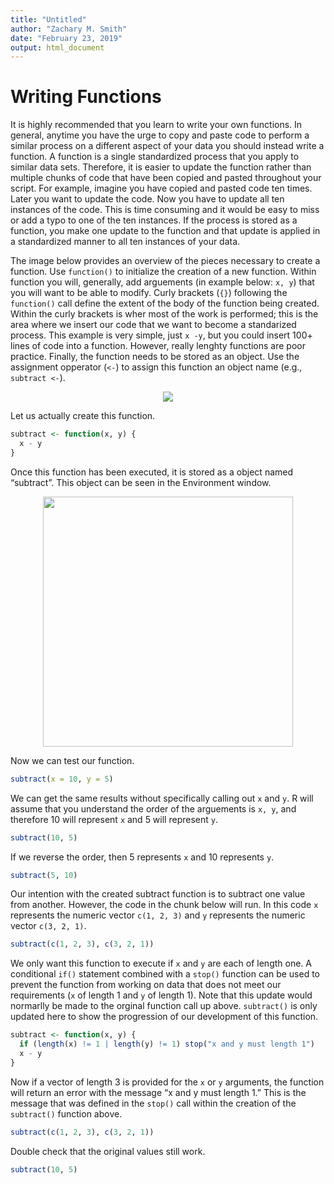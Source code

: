 ```yaml
---
title: "Untitled"
author: "Zachary M. Smith"
date: "February 23, 2019"
output: html_document
---
```


# Writing Functions

It is highly recommended that you learn to write your own functions. In general, anytime you have the urge to copy and paste code to perform a similar process on a different aspect of your data you should instead write a function. A function is a single standardized process that you apply to similar data sets. Therefore, it is easier to update the function rather than multiple chunks of code that have been copied and pasted throughout your script. For example, imagine you have copied and pasted code ten times. Later you want to update the code. Now you have to update all ten instances of the code. This is time consuming and it would be easy to miss or add a typo to one of the ten instances. If the process is stored as a function, you make one update to the function and that update is applied in a standardized manner to all ten instances of your data.

The image below provides an overview of the pieces necessary to create a function. Use `function()` to initialize the creation of a new function. Within function you will, generally, add arguements (in example below: `x, y`) that you will want to be able to modify. Curly brackets (`{}`) following the `function()` call define the extent of the body of the function being created. Within the curly brackets is wher most of the work is performed; this is the area where we insert our code that we want to become a standarized process. This example is very simple, just `x -y`, but you could insert 100+ lines of code into a function. However, really lenghty functions are poor practice. Finally, the function needs to be stored as an object. Use the assignment opperator (`<-`) to assign this function an object name (e.g., `subtract <- `). 

<center>
![](images/writing_functions/func_structure.png)
</center>

Let us actually create this function.
```r
subtract <- function(x, y) {
  x - y
}
```

Once this function has been executed, it is stored as a object named "subtract". This object can be seen in the Environment window. 

<center>
![](images/writing_functions/func_in_env.png){width=400}
</center>

Now we can test our function.
```r
subtract(x = 10, y = 5)
```

We can get the same results without specifically calling out `x` and `y`. R will assume that you understand the order of the arguements is `x, y`, and therefore 10 will represent `x` and 5 will represent `y`.
```r
subtract(10, 5)
```

If we reverse the order, then 5 represents `x` and 10 represents `y`.
```r
subtract(5, 10)
```

Our intention with the created subtract function is to subtract one value from another. However, the code in the chunk below will run. In this code `x` represents the numeric vector `c(1, 2, 3)` and `y` represents the numeric vector `c(3, 2, 1)`. 
```r
subtract(c(1, 2, 3), c(3, 2, 1))
```

We only want this function to execute if `x` and `y` are each of length one. A conditional `if()` statement combined with a `stop()` function can be used to prevent the function from working on data that does not meet our requirements (`x` of length 1 and `y` of length 1). Note that this update would normarlly be made to the orginal function call up above. `subtract()` is only updated here to show the progression of our development of this function.
```r
subtract <- function(x, y) {
  if (length(x) != 1 | length(y) != 1) stop("x and y must length 1")
  x - y
}
```

Now if a vector of length 3 is provided for the `x` or `y` arguments, the function will return an error with the message "x and y must length 1." This is the message that was defined in the `stop()` call within the creation of the `subtract()` function above.
```r
subtract(c(1, 2, 3), c(3, 2, 1))
```

Double check that the original values still work. 
```r
subtract(10, 5)
```


